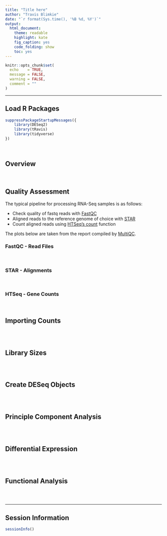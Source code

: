 ```yaml
---
title: "Title here"
author: "Travis Blimkie"
date: "`r format(Sys.time(), '%B %d, %Y')`"
output:
  html_document:
    theme: readable
    highlight: kate
    fig_caption: yes
    code_folding: show
    toc: yes
---
```


```r
knitr::opts_chunk$set(
  echo    = TRUE, 
  message = FALSE, 
  warning = FALSE, 
  comment = ""
)
```

***

## Load R Packages
```r
suppressPackageStartupMessages({
	library(DESeq2)
	library(tRavis)
	library(tidyverse)
})
```

<br>

## Overview


<br>

## Quality Assessment
The typical pipeline for processing RNA-Seq samples is as follows:

- Check quality of fastq reads with [FastQC](https://www.bioinformatics.babraham.ac.uk/projects/fastqc/)
- Aligned reads to the reference genome of choice with [STAR](https://github.com/alexdobin/STAR)
- Count aligned reads using [HTSeq's count](https://htseq.readthedocs.io/en/release_0.11.1/count.html) function

The plots below are taken from the report compiled by [MultiQC](https://multiqc.info/).

### FastQC - Read Files
<!-- ![](../multiqc_data/fastqc_per_base_sequence_quality_plot.svg) -->

<br>

### STAR - Alignments
<!-- ![](../multiqc_data/star_alignment_plot.svg) -->

<br>

### HTSeq - Gene Counts
<!-- ![](../multiqc_data/htseq_assignment_plot.svg) -->

<br>

## Importing Counts
```r

```

<br>

## Library Sizes
```r

```

<br>

## Create DESeq Objects
```r

```

<br>

## Principle Component Analysis
```r

```

<br>

## Differential Expression
```r

```

<br>

## Functional Analysis
```r

```

<br>

***

## Session Information
```r
sessionInfo()
```
